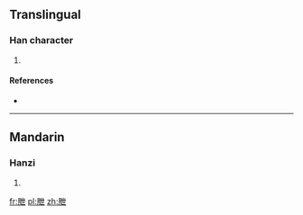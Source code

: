 ==Translingual==

===Han character===
{{Han char|rn=74|rad=月|as=05|sn=9|four=|canj=月心廿 (BPT)|ids=⿰[[月]][[世]]}}

# {{defn|Han|sort=月05}}

====References====
* {{Han ref|kx=0505.111|hdz=32056.061|uh=6711|ud=26385}}

----

==Mandarin==

===Hanzi===
{{cmn-hanzi|pin=[[tì]] ([[ti4]])|wg=t'i<sup>4</sup>}}

# {{defn|lang=cmn|sort=月05}}

[[fr:朑]]
[[pl:朑]]
[[zh:朑]]
